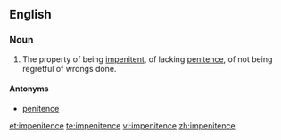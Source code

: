 ==English==

===Noun===
{{en-noun|-|s}}

# The property of being [[impenitent]], of lacking [[penitence]], of not being regretful of wrongs done.

====Antonyms====
* [[penitence]]

[[et:impenitence]]
[[te:impenitence]]
[[vi:impenitence]]
[[zh:impenitence]]